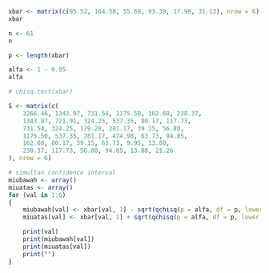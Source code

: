 ```r
xbar <- matrix(c(95.52, 164.38, 55.69, 93.39, 17.98, 31.13), nrow = 6)
xbar
```
```r
n <- 61
n

p <- length(xbar)
```
```r
alfa <- 1 - 0.95
alfa
```

```r
# chisq.test(xbar)
```

```r
S <- matrix(c(
    3266.46, 1343.97, 731.54, 1175.50, 162.68, 238.37,
    1343.97, 721.91, 324.25, 537.35, 80.17, 117.73,
    731.54, 324.25, 179.28, 281.17, 39.15, 56.80,
    1175.50, 537.35, 281.17, 474.98, 63.73, 94.85,
    162.68, 80.17, 39.15, 63.73, 9.95, 13.88,
    238.37, 117.73, 56.80, 94.85, 13.88, 21.26
), nrow = 6)
```

```r
# simultan confidence interval
miubawah <- array()
miuatas <- array()
for (val in 1:6)
{
    miubawah[val] <- xbar[val, 1] - sqrt(qchisq(p = alfa, df = p, lower.tail = FALSE)) * sqrt(S[val, val] / n)
    miuatas[val] <- xbar[val, 1] + sqrt(qchisq(p = alfa, df = p, lower.tail = FALSE)) * sqrt(S[val, val] / n)

    print(val)
    print(miubawah[val])
    print(miuatas[val])
    print("")
}
```